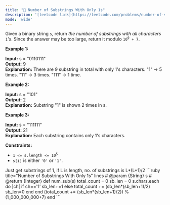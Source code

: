 ```yaml
---
title: "🧀 Number of Substrings With Only 1s"
description: '[leetcode link](https://leetcode.com/problems/number-of-substrings-with-only-1s/description/)'
mode: 'wide'
---
```

<Tabs>
  <Tab title="Question" icon="circle-question" iconType="regular">
    <Card>
      <p>Given a binary string <code>s</code>, return <em>the number of substrings with all characters</em> <code>1</code><em>&#39;s</em>. Since the answer may be too large, return it modulo <code>10<sup>9</sup> + 7</code>.</p>   <p><strong class="example">Example 1:</strong></p>   <strong>Input:</strong> s = &quot;0110111&quot; <br/> <strong>Output:</strong> 9 <br/> <strong>Explanation:</strong> There are 9 substring in total with only 1&#39;s characters. &quot;1&quot; -&gt; 5 times. &quot;11&quot; -&gt; 3 times. &quot;111&quot; -&gt; 1 time.  <p><strong class="example">Example 2:</strong></p>   <strong>Input:</strong> s = &quot;101&quot; <br/> <strong>Output:</strong> 2 <br/> <strong>Explanation:</strong> Substring &quot;1&quot; is shown 2 times in s.   <p><strong class="example">Example 3:</strong></p>   <strong>Input:</strong> s = &quot;111111&quot; <br/> <strong>Output:</strong> 21 <br/> <strong>Explanation:</strong> Each substring contains only 1&#39;s characters.    <p><strong>Constraints:</strong></p>  <ul>  <li><code>1 &lt;= s.length &lt;= 10<sup>5</sup></code></li>  <li><code>s[i]</code> is either <code>&#39;0&#39;</code> or <code>&#39;1&#39;</code>.</li> </ul> 
    </Card>
  </Tab>
  <Tab title="Solution" icon="lightbulb" iconType="regular" >
    <Card>
      Just get substrings of 1, if L is length, no. of substrings is L*(L+1)/2
</Card>
  <Expandable title="code">
    <CodeGroup dropdown>
```ruby title="Number of Substrings With Only 1s" lines
# @param {String} s
# @return {Integer}
def num_sub(s)
  total_count = 0
  sb_len = 0
  s.chars.each do |ch|
    if ch=='1'
      sb_len+=1
    else
      total_count += (sb_len*(sb_len+1)/2)
      sb_len=0
    end
  end
  (total_count += (sb_len*(sb_len+1)/2)) % (1_000_000_000+7)
end
```
    </CodeGroup>
  </Expandable>
  </Tab>
</Tabs>